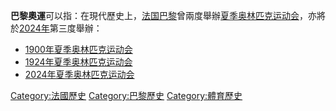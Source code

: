 '''巴黎奧運'''可以指：在現代歷史上，[[法国|法国]][[巴黎|巴黎]]曾兩度舉辦[[夏季奥林匹克运动会|夏季奥林匹克运动会]]，亦將於[[2024年|2024年]]第三度舉辦：

*[[1900年夏季奥林匹克运动会|1900年夏季奥林匹克运动会]]
*[[1924年夏季奥林匹克运动会|1924年夏季奥林匹克运动会]]
*[[2024年夏季奥林匹克运动会|2024年夏季奥林匹克运动会]]
{{disambig|P巴黎奧運|Cat=奧運會消歧義}}
[[Category:法國歷史|Category:法國歷史]]
[[Category:巴黎歷史|Category:巴黎歷史]]
[[Category:體育歷史|Category:體育歷史]]